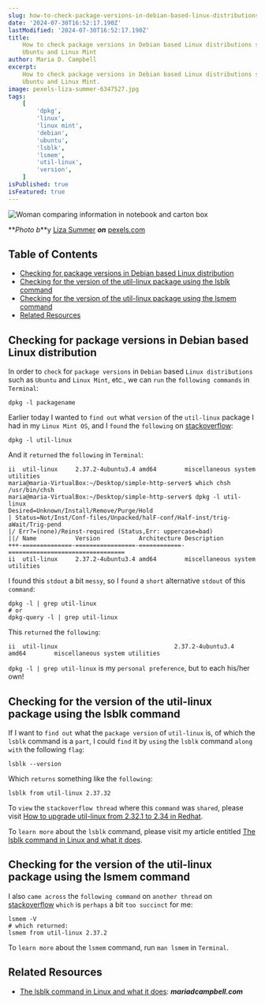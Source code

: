 ```yaml
---
slug: how-to-check-package-versions-in-debian-based-linux-distributions-such-as-ubuntu-and-linux-mint
date: '2024-07-30T16:52:17.190Z'
lastModified: '2024-07-30T16:52:17.190Z'
title:
    How to check package versions in Debian based Linux distributions such as
    Ubuntu and Linux Mint
author: Maria D. Campbell
excerpt:
    How to check package versions in Debian based Linux distributions such as
    Ubuntu and Linux Mint.
image: pexels-liza-summer-6347527.jpg
tags:
    [
        'dpkg',
        'linux',
        'linux mint',
        'debian',
        'ubuntu',
        'lsblk',
        'lsmem',
        'util-linux',
        'version',
    ]
isPublished: true
isFeatured: true
---
```


![Woman comparing information in notebook and carton box](pexels-liza-summer-6347527.jpg)

**_Photo b_**y [Liza Summer](https://www.pexels.com/@liza-summer/) **_on_**
[pexels.com](https://www.pexels.com/photo/woman-comparing-information-in-notebook-and-carton-box-6347527/)

## Table of Contents

-   [Checking for package versions in Debian based Linux distribution](#checking-for-package-versions-in-debian-based-linux-distribution)
-   [Checking for the version of the util-linux package using the lsblk command](#checking-for-the-version-of-the-util-linux-package-using-the-lsblk-command)
-   [Checking for the version of the util-linux package using the lsmem command](#checking-for-the-version-of-the-util-linux-package-using-the-lsmem-command)
-   [Related Resources](#related-resources)

## Checking for package versions in Debian based Linux distribution

In order to `check` for `package versions` in `Debian` based
`Linux distributions` such as `Ubuntu` and `Linux Mint`, etc., we can `run` the
`following commands` in `Terminal`:

```shell
dpkg -l packagename
```

Earlier today I wanted to `find out` what `version` of the `util-linux` package
I had in my `Linux Mint OS`, and I `found` the `following` on
[stackoverflow](https://unix.stackexchange.com/questions/713304/how-to-check-linux-util-package-version/781085?noredirect=1#comment1495057_781085):

```shell
dpkg -l util-linux
```

And it `returned` the `following` in `Terminal`:

```shell
ii  util-linux     2.37.2-4ubuntu3.4 amd64        miscellaneous system utilities
maria@maria-VirtualBox:~/Desktop/simple-http-server$ which chsh
/usr/bin/chsh
maria@maria-VirtualBox:~/Desktop/simple-http-server$ dpkg -l util-linux
Desired=Unknown/Install/Remove/Purge/Hold
| Status=Not/Inst/Conf-files/Unpacked/halF-conf/Half-inst/trig-aWait/Trig-pend
|/ Err?=(none)/Reinst-required (Status,Err: uppercase=bad)
||/ Name           Version           Architecture Description
+++-==============-=================-============-=================================
ii  util-linux     2.37.2-4ubuntu3.4 amd64        miscellaneous system utilities
```

I found this `stdout` a bit `messy`, so I `found` a `short` alternative `stdout`
of this `command`:

```shell
dpkg -l | grep util-linux
# or
dpkg-query -l | grep util-linux
```

This `returned` the `following`:

```shell
ii  util-linux                                 2.37.2-4ubuntu3.4                          amd64        miscellaneous system utilities
```

`dpkg -l | grep util-linux` is my `personal preference`, but to each his/her
own!

## Checking for the version of the util-linux package using the lsblk command

If I want to `find out` what the `package version` of `util-linux` is, of which
the `lsblk` command is a `part`, I could `find` it by `using` the `lsblk`
command `along with` the following `flag`:

```shell
lsblk --version
```

Which `returns` something like the `following`:

```shell
lsblk from util-linux 2.37.32
```

To `view` the `stackoverflow thread` where this `command` was `shared`, please
visit
[How to upgrade util-linux from 2.32.1 to 2.34 in Redhat](https://stackoverflow.com/questions/72252837/how-to-upgrade-util-linux-from-2-32-1-to-2-34-in-redhat).

To `learn more` about the `lsblk` command, please visit my article entitled
[The lsblk command in Linux and what it does](/blog/the-lsblk-command-in-linux-and-what-it-does).

## Checking for the version of the util-linux package using the lsmem command

I also `came across` the `following command` on `another thread` on
[stackoverflow](https://unix.stackexchange.com/questions/713304/how-to-check-linux-util-package-version/781085?noredirect=1#comment1495057_781085)
`which` is `perhaps` a bit `too succinct` for me:

```shell
lsmem -V
# which returned:
lsmem from util-linux 2.37.2
```

To `learn more` about the `lsmem` command, run `man lsmem` in `Terminal`.

## Related Resources

-   [The lsblk command in Linux and what it does](/blog/the-lsblk-command-in-linux-and-what-it-does):
    **_mariadcampbell.com_**
